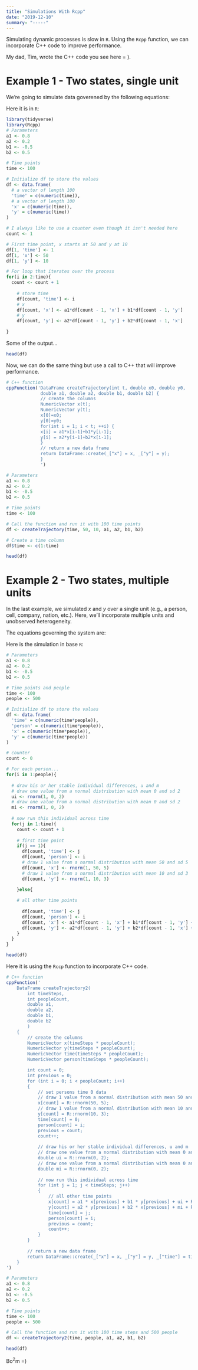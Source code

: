 ```yaml
---
title: "Simulations With Rcpp"
date: "2019-12-10"
summary: "-----"
---
```


Simulating dynamic processes is slow in `R`. Using the `Rcpp` function, we can incorporate C++ code to improve performance.

My dad, Tim, wrote the C++ code you see here = ). 

# Example 1 - Two states, single unit

We're going to simulate data goverened by the following equations:

\begin{align*} 
x_t &= a1x_{t-1} + b1y_{t-1}\\ 
y_t &= a2y_{t-1} + b2x_{t-1}. 
\end{align*}

Here it is in `R`:

```r
library(tidyverse)
library(Rcpp)
# Parameters
a1 <- 0.8
a2 <- 0.2
b1 <- -0.5
b2 <- 0.5

# Time points
time <- 100

# Initialize df to store the values
df <- data.frame(
  # a vector of length 100
  'time' = c(numeric(time)),
  # a vector of length 100
  'x' = c(numeric(time)),
  'y' = c(numeric(time))
)

# I always like to use a counter even though it isn't needed here
count <- 1

# First time point, x starts at 50 and y at 10
df[1, 'time'] <- 1
df[1, 'x'] <- 50
df[1, 'y'] <- 10

# For loop that iterates over the process
for(i in 2:time){
  count <- count + 1
  
    # store time
    df[count, 'time'] <- i
    # x
    df[count, 'x'] <- a1*df[count - 1, 'x'] + b1*df[count - 1, 'y']
    # y
    df[count, 'y'] <- a2*df[count - 1, 'y'] + b2*df[count - 1, 'x']
    
}

```

Some of the output…

```r
head(df)
```

Now, we can do the same thing but use a call to C++ that will improve performance.

```r

# C++ function
cppFunction('DataFrame createTrajectory(int t, double x0, double y0, 
             double a1, double a2, double b1, double b2) {
             // create the columns
             NumericVector x(t);
             NumericVector y(t);
             x[0]=x0;
             y[0]=y0;
             for(int i = 1; i < t; ++i) {
             x[i] = a1*x[i-1]+b1*y[i-1];
             y[i] = a2*y[i-1]+b2*x[i-1];
             }
             // return a new data frame
             return DataFrame::create(_["x"] = x, _["y"] = y);
             }
             ')

# Parameters
a1 <- 0.8
a2 <- 0.2
b1 <- -0.5
b2 <- 0.5

# Time points
time <- 100

# Call the function and run it with 100 time points
df <- createTrajectory(time, 50, 10, a1, a2, b1, b2)

# Create a time column 
df$time <- c(1:time)

head(df)


```

# Example 2 - Two states, multiple units

In the last example, we simulated $x$ and $y$ over a single unit (e.g., a person, cell, company, nation, etc.). Here, we'll incorporate multiple units and unobserved heterogeneity.

The equations governing the system are:

\begin{align*} 
x_{it} &= a1x_{i(t-1)} + b1y_{i(t-1)} + u_i + e_{it}\\ 
y_{it} &= a2y_{i(t-1)} + b2x_{i(t-1)} + m_i + e_{it} 
\end{align*}

Here is the simulation in base `R`:

```r
# Parameters
a1 <- 0.8
a2 <- 0.2
b1 <- -0.5
b2 <- 0.5

# Time points and people
time <- 100
people <- 500

# Initialize df to store the values
df <- data.frame(
  'time' = c(numeric(time*people)),
  'person' = c(numeric(time*people)),
  'x' = c(numeric(time*people)),
  'y' = c(numeric(time*people))
)

# counter
count <- 0

# For each person...
for(i in 1:people){
  
  # draw his or her stable individual differences, u and m
  # draw one value from a normal distribution with mean 0 and sd 2
  ui <- rnorm(1, 0, 2)
  # draw one value from a normal distribution with mean 0 and sd 2
  mi <- rnorm(1, 0, 2)
  
  # now run this individual across time
  for(j in 1:time){
    count <- count + 1
    
    # first time point
    if(j == 1){
      df[count, 'time'] <- j
      df[count, 'person'] <- i
      # draw 1 value from a normal distribution with mean 50 and sd 5
      df[count, 'x'] <- rnorm(1, 50, 5)
      # draw 1 value from a normal distribution with mean 10 and sd 3
      df[count, 'y'] <- rnorm(1, 10, 3)

    }else{
      
    # all other time points
      
      df[count, 'time'] <- j
      df[count, 'person'] <- i
      df[count, 'x'] <- a1*df[count - 1, 'x'] + b1*df[count - 1, 'y'] + ui + rnorm(1, 0, 1)
      df[count, 'y'] <- a2*df[count - 1, 'y'] + b2*df[count - 1, 'x'] + mi + rnorm(1, 0, 1)
    }
  }
}

head(df)
```

Here it is using the `Rccp` function to incorporate C++ code.

```r

# C++ function
cppFunction('
    DataFrame createTrajectory2(
        int timeSteps,
        int peopleCount,
        double a1,
        double a2,
        double b1,
        double b2
        )
    {
        // create the columns
        NumericVector x(timeSteps * peopleCount);
        NumericVector y(timeSteps * peopleCount);
        NumericVector time(timeSteps * peopleCount);
        NumericVector person(timeSteps * peopleCount);

        int count = 0;
        int previous = 0;
        for (int i = 0; i < peopleCount; i++)
        {
            // set persons time 0 data
            // draw 1 value from a normal distribution with mean 50 and sd 5
            x[count] = R::rnorm(50, 5);
            // draw 1 value from a normal distribution with mean 10 and sd 3
            y[count] = R::rnorm(10, 3);
            time[count] = 0;
            person[count] = i;
            previous = count;
            count++;
            
            // draw his or her stable individual differences, u and m
            // draw one value from a normal distribution with mean 0 and sd 2
            double ui = R::rnorm(0, 2);
            // draw one value from a normal distribution with mean 0 and sd 2
            double mi = R::rnorm(0, 2);
            
            // now run this individual across time
            for (int j = 1; j < timeSteps; j++)
            {
                // all other time points
                x[count] = a1 * x[previous] + b1 * y[previous] + ui + R::rnorm(0, 1);
                y[count] = a2 * y[previous] + b2 * x[previous] + mi + R::rnorm(0, 1);
                time[count] = j;
                person[count] = i;
                previous = count;
                count++;
            }
        }
        
        // return a new data frame
        return DataFrame::create(_["x"] = x, _["y"] = y, _["time"] = time, _["person"] = person);
    }
')

# Parameters
a1 <- 0.8
a2 <- 0.2
b1 <- -0.5
b2 <- 0.5

# Time points
time <- 100
people <- 500

# Call the function and run it with 100 time steps and 500 people
df <- createTrajectory2(time, people, a1, a2, b1, b2)

head(df)

```


Bo$^2$m =)